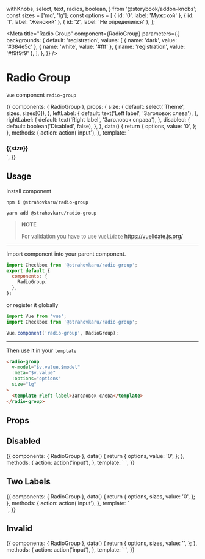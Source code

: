   withKnobs,
  select,
  text,
  radios,
  boolean,
} from '@storybook/addon-knobs';
const sizes = ['md', 'lg'];
const options = [
  { id: '0', label: 'Мужской' },
  { id: '1', label: 'Женский' },
  { id: '2', label: 'Не определился' },
];

<Meta
  title="Radio Group"
  component={RadioGroup}
  parameters={{
    backgrounds: {
      default: 'registration',
      values: [
        { name: 'dark', value: '#384e5c' },
        { name: 'white', value: '#fff' },
        { name: 'registration', value: '#f9f9f9' },
      ],
    },
  }}
/>

# Radio Group

`Vue` component `radio-group`

<Preview>
  <Story name="interactive" height="50px" decorators={[withKnobs]}>
    {{
      components: { RadioGroup },
      props: {
        size: {
          default: select('Theme', sizes, sizes[0]),
        },
        leftLabel: {
          default: text('Left label', 'Заголовок слева'),
        },
        rightLabel: {
          default: text('Right label', 'Заголовок справа'),
        },
        disabled: {
          default: boolean('Disabled', false),
        },
      },
      data() {
        return {
          options,
          value: '0',
        };
      },
      methods: {
        action: action('input'),
      },
      template: `
        <div>
          <h3
            style="
              margin-bottom: 5px;
              font-weight:bold;
              font-family: 'ALS Schlange', sans-serif;
            "
          >{{size}}</h3>
          <radio-group
            v-model="value"
            @input="action"
            :size="size"
            :disabled="disabled"
            :options="options"
          >
            <template #left-label>{{leftLabel}}</template>
            <template #right-label>{{rightLabel}}</template>
          </radio-group>
        </div>
      `,
    }}
  </Story>
</Preview>

## Usage

Install component

```
npm i @strahovkaru/radio-group

yarn add @strahovkaru/radio-group
```

> **NOTE**
>
> For validation you have to use `Vuelidate` https://vuelidate.js.org/

---

Import component into your parent component.

```js
import Checkbox from '@strahovkaru/radio-group';
export default {
  components: {
    RadioGroup,
  },
};
```

or register it globally

```js
import Vue from 'vue';
import Checkbox from '@strahovkaru/radio-group';

Vue.component('radio-group', RadioGroup);
```

---

Then use it in your `template`

```html
<radio-group
  v-model="$v.value.$model"
  :meta="$v.value"
  :options="options"
  size="lg"
>
  <template #left-label>Заголовок слева</template>
</radio-group>
```

## Props

<Props of={RadioGroup} />

## Disabled

<Preview>
  <Story name="disabled">
    {{
      components: { RadioGroup },
      data() {
        return {
          options,
          value: '0',
        };
      },
      methods: {
        action: action('input'),
      },
      template: `
         <radio-group
           v-model="value"
           @input="action"
           size="md"
           :options="options"
           :disabled="true"
         >
           <template #left-label>Заголовок слева</template>
         </radio-group>`,
    }}
  </Story>
</Preview>

## Two Labels

<Preview>
  <Story name="two labels">
    {{
      components: { RadioGroup },
      data() {
        return {
          options,
          sizes,
          value: '0',
        };
      },
      methods: {
        action: action('input'),
      },
      template: `
           <div>
             <template v-for="size of sizes">
               <h3
                 style="
                   margin: 15px 0;
                   font-weight:bold;
                   font-family: 'ALS Schlange', sans-serif;
                 "
               >{{size}}</h3>
               <radio-group
                 v-model="value"
                 @input="action"
                 :size="size"
                 :options="options"
                 style="margin-bottom: 5px;"
               >
                 <template #left-label>Заголовок слева</template>
               </radio-group>
               <radio-group
                 v-model="value"
                 @input="action"
                 :size="size"
                 :options="options"
               >
                 <template #right-label>Заголовок справа</template>
               </radio-group>
             </template>
           </div>
           `,
    }}
  </Story>
</Preview>

## Invalid

<Preview>
  <Story name="invalid">
    {{
      components: { RadioGroup },
      data() {
        return {
          options,
          sizes,
          value: '',
        };
      },
      methods: {
        action: action('input'),
      },
      template: `
           <radio-group
             v-model="value"
             @input="action"
             size="md"
             :options="options"
             :meta="{$error: true}"
           >
             <template #left-label>Заголовок слева</template>
           </radio-group>
           `,
    }}
  </Story>
</Preview>
